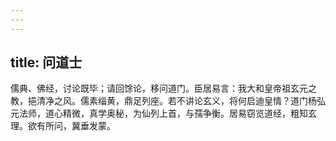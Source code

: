 ```yaml
---
---
---
```

title: 问道士
---



儒典、佛经，讨论既毕；请回馀论，移问道门。臣居易言：我大和皇帝祖玄元之教，挹清净之风。儒素缁黄，鼎足列座。若不讲论玄义，将何启迪皇情？道门杨弘元法师，道心精微，真学奥秘，为仙列上首，与孺争衡。居易窃览道经，粗知玄理。欲有所问，冀垂发蒙。